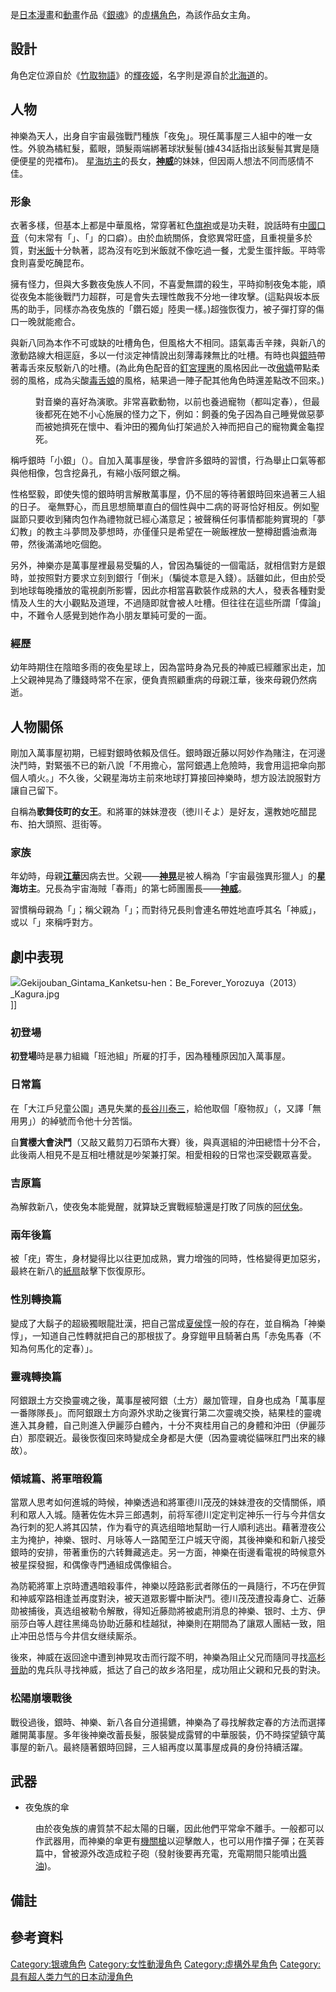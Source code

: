 {{noteTA
|1=zh:醃昆布; zh-hk:醋海帶; zh-tw:醋昆布; zh-cn:腌昆布;
|2=zh:生蛋拌飯; zh-hk:蛋撈飯; zh-tw:生蛋拌飯; zh-cn:蛋浇饭; 
|3=zh:白痴大佬; zh-hk:白痴大佬; zh-tw:白痴大哥; zh-cn:白痴大哥;
|4=zh:怪力女; zh-hk:大力妹; zh-tw:怪力女; zh-cn:怪力女;
|5=zh:中國女孩; zh-hk:中國妹妹; zh-tw:中國女孩; zh-cn:中国姑娘;
|6=zh-hans:澄夜公主;zh-hant:微微公主;
|7=zh:疣; zh-hk:肉瘤; zh-tw:疣; zh-cn:疣;
|8=zh:爸比; zh-hk:爸B; zh-tw:爸比; zh-cn:爸比;
}}
{{otheruses|subject=《[[银魂|银魂]]》中的虚构人物|other=其他用法|神乐|disambig=auto}}
{{Infobox animanga character
| colour         = #EF8068
| colour text    = #4878F6
| name           = 神樂
| japanese       = 神楽
| kana           = かぐら
| romaji         = Kagura
| series         = 
| image          = Kagura.gif
| imagesize      = 200px
| caption        = 
| first          = 原作漫畫第三訓；電視動畫第1話
| last           = 
| creator        = [[空知英秋|空知英秋]]
| voiced by      = {{flagicon|Japan}} [[釘宮理惠|釘宮理惠]]／[[石井康嗣|石井康嗣]]{{small|【性轉篇】}}<br/>{{flagicon|Taiwan}} [[林凱羚|林凱羚]]／[[丘梅君|丘梅君]]{{small|【代配】}}<ref>代理配音；第57～62集。</ref>／[[雷碧文|雷碧文]]{{small|【[[SKET_DANCE#電視動畫|SD]]共演】<ref name="#1">Gintama 銀魂 x [[SKET_DANCE#電視動畫|SKET DANCE]]聯合共演篇】。</ref>}}<br/>{{flagicon|Hong Kong}} [[何璐怡|何璐怡]]／[[何寶珊|何寶珊]]{{small|【代配】}}／[[陳永信|陳永信]]{{small|【性轉篇】}}／[[林元春|林元春]]{{small|【[[SKET_DANCE#電視動畫|SD]]共演】<ref name="#1"/>}}
| oaux1 name   = 電影版演員
| oaux1        = {{flagicon|JPN}} [[橋本環奈|橋本環奈]]
| oaux2 name     = 物種
| oaux2          = 夜兔
| oaux3 name     = 自稱
| oaux3          = 歌舞伎町的女王<br>樂樂<small>（夜店客串）</small><br>-{zh-hk:卡古拉澤斯艾杜;zh-tw:神樂=加斯安特;zh-cn:科古拉基舒安托}-<small>（「猿猴獵人」網名）</small><br>神樂惇<small>（性別轉換篇））</small>
| background ref = 
| nickname       = 
| alias          = {{nihongo|怪力女|怪力娘}}<br>{{nihongo|中國女孩|{{zy|チャイナ|China}}娘}}
| age            = 14歲
| gender         = 女
| species        = 夜兔族
| birthdate      = 1841年11月3日
| zodiac         = [[天蠍座|天蠍座]]
| bloodtype      = B型
| height         = {{height|m=1.55}}
| weight         = {{weight|kg=40}}
| born           = 
| birthplace     = 烙陽
| death          = 
| deathplace     = 
| nationality    = 
| class          = 
| occupation     = 自由業（萬事屋見習生{{refTag|《銀魂》動畫 第30話}}）
| title          = 
| relatives      = 父親－神晃﹝星海坊主﹞<br/>母親－江華﹝徨安之主﹞ <br/>兄長－神威﹝春雨第七師團團長﹞
| paux1 name     = 特徵
| paux1          = {{color|#1E90FF|'''湛藍色瞳孔'''}}﹑{{color|salmon|'''鮭肉色頭髮'''}}<br>身穿{{color|Crimson|'''紅色中國服裝'''}}﹑肌膚異常透白<br>說話帶有中國口音
| paux2 name     = 特性
| paux2          = 非常大食﹑腕力驚人﹑毒舌
| divider        = yes
| aux1 name      = 飲食喜好
| aux1           = 以碳水化合物為主<small>（生蛋拌飯和茶泡飯）</small>﹑醃昆布
| aux2 name      = 寵物
| aux2           = 『定春』一號﹑二號…''etc.''
}}
{{nihongo|'''神樂'''|神楽|''Kagura''}}是[[日本|日本]][[漫畫|漫畫]]和[[動畫|動畫]]作品《[[銀魂|銀魂]]》的[[銀魂角色列表|虛構角色]]，為該作品女主角。

== 設計 ==
角色定位源自於《[[竹取物語|竹取物語]]》的[[輝夜姬|輝夜姬]]，名字則是源自於[[北海道|北海道]]的{{tsl|ja|神楽町|神樂町}}。{{refTag|name=單行本42-68|68頁，《{{lang|ja|銀魂}}》第41集，集英社，2011年9月7日出版 ISBN 4-08-870283-4}}

== 人物 ==
神樂為天人，出身自宇宙最強戰鬥種族「夜兔」。現任萬事屋三人組中的唯一女性。外貌為橘紅髮，藍眼，頭髮兩端綁著球狀髮髻(據434話指出該髮髻其實是隨便便星的兜襠布)。
[[银魂角色列表#神晃|星海坊主]]的長女，[[銀魂角色列表#神威|'''神威''']]的妹妹，但因兩人想法不同而感情不佳。

=== 形象 ===
衣著多樣，但基本上都是中華風格，常穿著紅色[[旗袍|旗袍]]或是功夫鞋，說話時有[[协和语|中國口音]]（句末常有「{{lang|ja|～アル}}」、「{{lang|ja|～ネ}}」的口癖）。由於血統關係，食慾異常旺盛，且重視量多於質，對[[米飯|米飯]]十分執著，認為沒有吃到米飯就不像吃過一餐，尤愛生蛋拌飯。平時零食則喜愛吃醃昆布。

擁有怪力，但與大多數夜兔族人不同，不喜愛無謂的殺生，平時抑制夜兔本能，順從夜兔本能後戰鬥力超群，可是會失去理性敵我不分地一律攻擊。{{refTag|name=comic217~219|《銀魂》漫畫第217至219訓；動畫第142集}}(這點與坂本辰馬的助手，同樣亦為夜兔族的「鑽石姬」陸奧一樣。)超強恢復力，被子彈打穿的傷口一晚就能癒合。{{refTag|name=comic092|《銀魂》漫畫第92訓；動畫第59集}}

與新八同為本作不可或缺的吐槽角色，但風格大不相同。語氣毒舌辛辣，與新八的激動路線大相逕庭，多以一付淡定神情說出刻薄毒辣無比的吐槽。有時也與[[坂田銀時|銀時]]帶著毒舌來反駁新八的吐槽。(為此角色配音的[[釘宮理惠|釘宮理惠]]的風格因此一改[[傲嬌|傲嬌]]帶點柔弱的風格，成為尖酸[[毒舌娘|毒舌娘]]的風格，結果過一陣子配其他角色時還差點改不回來。)

: 對音樂的喜好為演歌。非常喜歡動物，以前也養過寵物（都叫定春），但最後都死在她不小心施展的怪力之下，例如：飼養的兔子因為自己睡覺做惡夢而被她擠死在懷中{{refTag|name=comic010|《銀魂》漫畫第10訓；動畫第10集}}、看沖田的獨角仙打架過於入神而把自己的寵物糞金龜捏死。{{refTag|name=comic083|《銀魂》漫畫第83訓；動畫第65集}}

稱呼銀時「小銀」（{{lang|ja|銀ちゃん}}）。自加入萬事屋後，學會許多銀時的習慣，行為舉止口氣等都與他相像，包含挖鼻孔，有縮小版阿銀之稱{{refTag|name=comic107|《銀魂》漫畫第107訓；動畫第97-2集}}。

性格堅毅，即使失憶的銀時明言解散萬事屋，仍不屈的等待著銀時回來過著三人組的日子。{{refTag|name=comic50~52|《銀魂》漫畫第50至52訓；動畫第31與32集}}
毫無野心，而且思想簡單直白的個性與中二病的哥哥恰好相反。例如聖誕節只要收到豬肉包作為禮物就已經心滿意足；被聲稱任何事情都能夠實現的「夢幻教」的教主斗夢問及夢想時，亦僅僅只是希望在一碗飯裡放一整樽甜醬油煮海帶，然後滿滿地吃個飽。

另外，神樂亦是萬事屋裡最易受騙的人，曾因為騙徙的一個電話，就相信對方是銀時，並按照對方要求立刻到銀行「倒米」（騙徙本意是入錢）。話雖如此，但由於受到地球每晚播放的電視劇所影響，因此亦相當喜歡裝作成熟的大人，發表各種對愛情及人生的大小觀點及道理，不過隨即就會被人吐槽。但往往在這些所謂「偉論」中，不難令人感覺到她作為小朋友單純可愛的一面。

=== 經歷 ===
幼年時期住在陰暗多雨的夜兔星球上，因為當時身為兄長的神威已經離家出走，加上父親神晃為了賺錢時常不在家，便負責照顧重病的母親江華，後來母親仍然病逝。{{refTag|name=comic059|《銀魂》漫畫第59、60訓；動畫第41集}}

== 人物關係 ==
剛加入萬事屋初期，已經對銀時依賴及信任。銀時跟近藤以阿妙作為賭注，在河邊決鬥時，對緊張不已的新八說「不用擔心，當阿銀遇上危險時，我會用這把傘向那個人噴火。」不久後，父親星海坊主前來地球打算接回神樂時，想方設法說服對方讓自己留下。

自稱為'''歌舞伎町的女王'''。和將軍的妹妹澄夜（徳川そよ）是好友，還教她吃醋昆布、拍大頭照、逛街等{{refTag|name=comic023|《銀魂》漫畫第23訓；動畫第14集}}。

=== 家族 ===
年幼時，母親[[银魂角色列表#江華|'''江華''']]因病去世。父親——[[银魂角色列表#神晃|'''神晃''']]是被人稱為「宇宙最強異形獵人」的'''星海坊主'''。兄長為宇宙海賊「春雨」的第七師團團長——[[銀魂角色列表#神威|'''神威''']]。

習慣稱母親為「{{nihongo|媽咪|マミー}}」；稱父親為「{{nihongo|爸比|パピー|漫畫版曾誤譯為人名「帕比」}}」；而對待兄長則會連名帶姓地直呼其名「神威」，或以「{{nihongo|白痴大佬|バカ兄貴}}」來稱呼對方。

== 劇中表現 ==
[[File:Gekijouban_Gintama_Kanketsu-hen：Be_Forever_Yorozuya（2013）_Kagura.jpg|thumb]]]]

=== 初登場 ===
'''初登場'''時是暴力組織「班池組」所雇的打手，因為種種原因加入萬事屋。{{refTag|name=comic003|《銀魂》漫畫第3訓；動畫第4集}}

=== 日常篇 ===
在「大江戶兒童公園」遇見失業的[[銀魂角色列表#長谷川關係者|長谷川泰三]]，給他取個「廢物叔」（{{lang|ja|マダオ}}，又譯「無用男」）的綽號而令他十分苦惱。{{refTag|name=comic016|《銀魂》漫畫第16訓；動畫第16集}}
{{vgname2-nl|-{zh-hk:唔掂叔;zh-tw:廢物叔;zh-cn:廢物叔}-|ja=マダオ|en=|cn=tw|tw=廢物叔|hk=唔掂叔|aka=無用男}}

自'''賞櫻大會決鬥'''（又敲又戴剪刀石頭布大賽）後{{refTag|name=comic017|《銀魂》漫畫第17訓；2005年JUMP動畫祭；動畫第125集}}，與真選組的沖田總悟十分不合，此後兩人相見不是互相吐槽就是吵架兼打架。相愛相殺的日常也深受觀眾喜愛。

=== 吉原篇 ===
為解救新八，使夜兔本能覺醒，就算缺乏實戰經驗還是打敗了同族的[[銀魂角色列表#宇宙海盜「春雨」|阿伏兔]]。{{refTag|name=comic217~219}}

=== 兩年後篇 ===
被「疣」寄生，身材變得比以往更加成熟{{refTag|name=comic324~326|《銀魂》漫畫第324-326訓}}，實力增強的同時，性格變得更加惡劣，最終在新八的[[吐槽紙扇|紙扇]]敲擊下恢復原形。

===性別轉換篇===
變成了大鬍子的超級獨眼龍壯漢，把自己當成[[夏侯惇|夏侯惇]]一般的存在，並自稱為「神樂惇」，一知道自己性轉就把自己的那根拔了。身穿鎧甲且騎著白馬「赤兔馬春（不知為何馬化的定春）」。

=== 靈魂轉換篇 ===
阿銀跟土方交換靈魂之後，萬事屋被阿銀（土方）嚴加管理，自身也成為「萬事屋一番隊隊長」。而阿銀跟土方向源外求助之後實行第二次靈魂交換，結果桂的靈魂進入其身體，自己則進入伊麗莎白體內，十分不爽桂用自己的身體和沖田（伊麗莎白）那麼親近。最後恢復回來時變成全身都是大便（因為靈魂從貓咪肛門出來的緣故）。

=== 傾城篇、將軍暗殺篇 ===
當眾人思考如何進城的時候，神樂透過和將軍德川茂茂的妹妹澄夜的交情關係，順利和眾人入城。隨著佐佐木异三郎遇刺，前将军德川定定判定神乐一行与今井信女為行刺的犯人將其囚禁，作为看守的真选组暗地幫助一行人順利逃出。藉著澄夜公主为掩护，神樂、银时、月咏等人一路闖至江户城天守阁，其後神樂和和新八接受銀時的安排，带著重伤的六转舞藏逃走。另一方面，神樂在街邊看電視的時候意外被星探發掘，和偶像寺門通組成偶像組合。

為防範將軍上京時遭遇暗殺事件，神樂以陸路影武者隊伍的一員隨行，不巧在伊賀和神威窄路相逢並再度對決{{refTag|name=comic515|《銀魂》漫畫第515訓}}，被天道眾影響中斷決鬥。德川茂茂遭投毒身亡、近藤勋被捕後，真选组被勒令解散，得知近藤勋將被處刑消息的神樂、银时、土方、伊丽莎白等人趕往黑绳岛协助近藤和桂越狱，神樂則在期間為了讓眾人團結一致，阻止冲田总悟与今井信女继续厮杀。

後來，神威在返回途中遭到神晃攻击而行蹤不明，神樂為阻止父兄而隨同寻找[[高杉晉助|高杉晉助]]的鬼兵队寻找神威，抵达了自己的故乡洛阳星，成功阻止父親和兄長的對決{{refTag|name=comic578|《銀魂》漫畫第578訓}}。

=== 松陽崩壞戰後 ===
戰役過後，銀時、神樂、新八各自分道揚鑣，神樂為了尋找解救定春的方法而選擇離開萬事屋。多年後神樂改蓄長髮，服裝變成露臂的中華服裝，仍不時探望鎮守萬事屋的新八{{refTag|name=comic689|《銀魂》漫畫第689訓}}。最終隨著銀時回歸，三人組再度以萬事屋成員的身份持續活躍。

== 武器 ==
* 夜兔族的傘
: 由於夜兔族的膚質禁不起太陽的日曬，因此他們平常傘不離手。一般都可以作武器用，而神樂的傘更有[[機關槍|機關槍]]以迎擊敵人，也可以用作擋子彈；在芙蓉篇中，曾被源外改造成粒子砲（發射後要再充電，充電期間只能噴出[[醬油|醬油]]){{refTag|name=comic143|《銀魂》漫畫第143訓；動畫第70集}}。

== 備註 ==
<div class="references-small">
{{notefoot}}
</div>

== 參考資料 ==
{{Reflist|group="參"|2}}

{{銀魂}}
{{DEFAULTSORT:Kagura}}
[[Category:银魂角色|Category:银魂角色]]
[[Category:女性動漫角色|Category:女性動漫角色]]
[[Category:虛構外星角色|Category:虛構外星角色]]
[[Category:具有超人类力气的日本动漫角色|Category:具有超人类力气的日本动漫角色]]